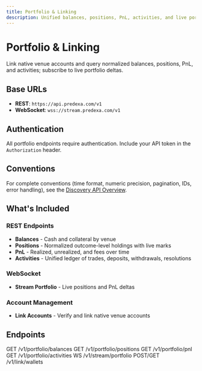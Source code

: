 ```yaml
---
title: Portfolio & Linking
description: Unified balances, positions, PnL, activities, and live portfolio deltas across venues-plus account linking.
---
```


# Portfolio & Linking

Link native venue accounts and query normalized balances, positions, PnL, and activities; subscribe to live portfolio deltas.

## Base URLs

- **REST**: `https://api.predexa.com/v1`
- **WebSocket**: `wss://stream.predexa.com/v1`

## Authentication

All portfolio endpoints require authentication. Include your API token in the `Authorization` header.

## Conventions

For complete conventions (time format, numeric precision, pagination, IDs, error handling), see the [Discovery API Overview](/pages/discovery/overview).

## What's Included

### REST Endpoints
- **Balances** - Cash and collateral by venue
- **Positions** - Normalized outcome-level holdings with live marks
- **PnL** - Realized, unrealized, and fees over time
- **Activities** - Unified ledger of trades, deposits, withdrawals, resolutions

### WebSocket
- **Stream Portfolio** - Live positions and PnL deltas

### Account Management
- **Link Accounts** - Verify and link native venue accounts

## Endpoints

<CardGroup cols={2}>
  <Card title="Balances" icon="wallet" href="/pages/portfolio/balances">
    GET /v1/portfolio/balances
  </Card>
  <Card title="Positions" icon="chart-pie" href="/pages/portfolio/positions">
    GET /v1/portfolio/positions
  </Card>
  <Card title="PnL" icon="arrow-trend-up" href="/pages/portfolio/pnl">
    GET /v1/portfolio/pnl
  </Card>
  <Card title="Activities" icon="list-check" href="/pages/portfolio/activities">
    GET /v1/portfolio/activities
  </Card>
  <Card title="Stream Portfolio" icon="tower-broadcast" href="/pages/portfolio/stream">
    WS /v1/stream/portfolio
  </Card>
  <Card title="Link Accounts" icon="link" href="/pages/portfolio/link-accounts">
    POST/GET /v1/link/wallets
  </Card>
</CardGroup>
